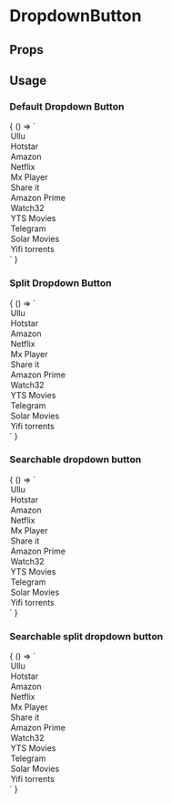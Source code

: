 
# DropdownButton

<Meta
  title='DropdownButton'
  component='fw-dropdown-button'
/>

## Props 

<Props of="fw-dropdown-button"/>

## Usage

### Default Dropdown Button
<Preview>
  <Story name='Default Dropdownbutton'>
    {
      () => `
        <fw-dropdown-button label="Click me">
          <div slot="dropdown-options">
            <option id="1" value="Ullu">Ullu</option>
            <option id="2" value="Hotstar">Hotstar</option>
            <option id="3" value="Amazon">Amazon</option>
            <option id="4" value="Netflix">Netflix</option>
            <option id="5" value="Mx player">Mx Player</option>
            <option id="6" value="Share it">Share it</option>
            <option id="7" value="Prime">Amazon Prime</option>
            <option id="8" value="Watch32">Watch32</option>
            <option id="9" value="YTS Movies">YTS Movies</option>
            <option id="10" value="Telegram">Telegram</option>
            <option id="11" value="Solar Movies">Solar Movies</option>
            <option id="12" value="Yifi torrents">Yifi torrents</option>
          </div>
        </fw-dropdown-button>
      `
    }
  </Story>
</Preview>

### Split Dropdown Button
<Preview>
  <Story name='Split Dropdownbutton'>
    {
      () => `
        <fw-dropdown-button label="Click me" split>
          <div slot="dropdown-options">
            <option id="1" value="Ullu">Ullu</option>
            <option id="2" value="Hotstar">Hotstar</option>
            <option id="3" value="Amazon">Amazon</option>
            <option id="4" value="Netflix">Netflix</option>
            <option id="5" value="Mx player">Mx Player</option>
            <option id="6" value="Share it">Share it</option>
            <option id="7" value="Prime">Amazon Prime</option>
            <option id="8" value="Watch32">Watch32</option>
            <option id="9" value="YTS Movies">YTS Movies</option>
            <option id="10" value="Telegram">Telegram</option>
            <option id="11" value="Solar Movies">Solar Movies</option>
            <option id="12" value="Yifi torrents">Yifi torrents</option>
          </div>
        </fw-dropdown-button>
      `
    }
  </Story>
</Preview>

### Searchable dropdown button
<Preview>
  <Story name='Search Dropdownbutton'>
    {
      () => `
        <fw-dropdown-button label="Click me" searchable color="secondary" placeholder="efwewe">
          <div slot="dropdown-options">
            <option id="1" value="Ullu">Ullu</option>
            <option id="2" value="Hotstar">Hotstar</option>
            <option id="3" value="Amazon">Amazon</option>
            <option id="4" value="Netflix">Netflix</option>
            <option id="5" value="Mx player">Mx Player</option>
            <option id="6" value="Share it">Share it</option>
            <option id="7" value="Prime">Amazon Prime</option>
            <option id="8" value="Watch32">Watch32</option>
            <option id="9" value="YTS Movies">YTS Movies</option>
            <option id="10" value="Telegram">Telegram</option>
            <option id="11" value="Solar Movies">Solar Movies</option>
            <option id="12" value="Yifi torrents">Yifi torrents</option>
          </div>
        </fw-dropdown-button>
      `
    }
  </Story>
</Preview>

### Searchable split dropdown button
<Preview>
  <Story name='SplitnSearchable Dropdownbutton'>
    {
      () => `
        <fw-dropdown-button label="Click me" split searchable color="danger"
          placeholder="Choose OTT platform">
          <div slot="dropdown-options">
            <option id="1" value="Ullu">Ullu</option>
            <option id="2" value="Hotstar">Hotstar</option>
            <option id="3" value="Amazon">Amazon</option>
            <option id="4" value="Netflix">Netflix</option>
            <option id="5" value="Mx player">Mx Player</option>
            <option id="6" value="Share it">Share it</option>
            <option id="7" value="Prime">Amazon Prime</option>
            <option id="8" value="Watch32">Watch32</option>
            <option id="9" value="YTS Movies">YTS Movies</option>
            <option id="10" value="Telegram">Telegram</option>
            <option id="11" value="Solar Movies">Solar Movies</option>
            <option id="12" value="Yifi torrents">Yifi torrents</option>
          </div>
        </fw-dropdown-button>
      `
    }
  </Story>
</Preview>
